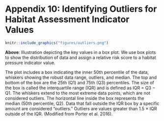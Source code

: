 # Appendix 10: Identifying Outliers for Habitat Assessment Indicator Values {#appendix-10 .unnumbered}

```r
knitr::include_graphics("figures/outliers.png")
```
**Above**: Illustration depicting the key values in a box plot. We use box plots to show the distribution of data and assign a relative risk score to a habitat pressure indicator value.

The plot includes a box indicating the inner 50th percentile of the data, whiskers showing the robust data range, outliers, and median. The top and bottom of the box are the 25th (Q1) and 75th (Q3) percentiles. The size of the box is called the interquartile range (IQR) and is defined as IQR = Q3 − Q1. The whiskers extend to the most extreme data points, which are not considered outliers. The horizontal line inside the box represents the median (50th percentile, Q2). Data that fall outside the IQR box by a specific amount are considered “outliers.” Outliers are values greater than 1.5 $\times$ IQR outside of the IQR. (Modified from Porter et al. 2016).

